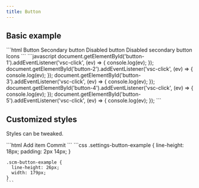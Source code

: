 ```yaml
---
title: Button
---
```


## Basic example

<Demo>
  <BasicExample />
  <Fragment slot="html">
    ```html
    <vscode-button id="button-1">Button</vscode-button>
    <vscode-button id="button-2" secondary>Secondary button</vscode-button>
    <vscode-button id="button-3" disabled>Disabled button</vscode-button>
    <vscode-button id="button-4" disabled secondary>Disabled secondary button</vscode-button>
    <vscode-button id="button-5" icon="account" icon-after="chevron-right">Icons</vscode-button>
    ```
  </Fragment>
  <Fragment slot="js">
    ```javascript
    document.getElementById('button-1').addEventListener('vsc-click', (ev) => {
      console.log(ev);
    });
    document.getElementById('button-2').addEventListener('vsc-click', (ev) => {
      console.log(ev);
    });
    document.getElementById('button-3').addEventListener('vsc-click', (ev) => {
      console.log(ev);
    });
    document.getElementById('button-4').addEventListener('vsc-click', (ev) => {
      console.log(ev);
    });
    document.getElementById('button-5').addEventListener('vsc-click', (ev) => {
      console.log(ev);
    });
    ```
  </Fragment>
</Demo>

## Customized styles

Styles can be tweaked.

<Demo>
  <CustomizedStyles />
  <Fragment slot="html">
    ```html
    <vscode-button class="settings-button-example">Add item</vscode-button>
    <vscode-button class="scm-button-example" icon="check">Commit</vscode-button>
    ```
  </Fragment>
  <Fragment slot="css">
    ```css
    .settings-button-example {
      line-height: 18px;
      padding: 2px 14px;
    }

    .scm-button-example {
      line-height: 26px;
      width: 179px;
    }
    ```
  </Fragment>
</Demo>
